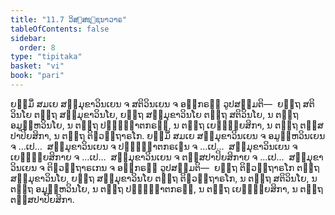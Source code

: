```yaml
---
title: "11.7 ວິສ຺ສຊ຺ຊນາວາຣ"
tableOfContents: false
sidebar:
  order: 8
type: "tipitaka"
basket: "vi"
book: "pari"
---
```



<DynamicBreadcrumb />

<Division number="350" book="pari">

<Paragraph number="1735" book="pari">
ຍສ຺ມິໍ ສມເຍ ສມ຺ມຸຂາວິນເຍນ ຈ ສຕິວິນເຍນ ຈ ອຘິກຣຓໍ ວູປສມ຺ມຕິ—  ຍຕ຺ຖ ສຕິວິນໂຍ ຕຕ຺ຖ ສມ຺ມຸຂາວິນໂຍ, ຍຕ຺ຖ ສມ຺ມຸຂາວິນໂຍ ຕຕ຺ຖ ສຕິວິນໂຍ, ນ ຕຕ຺ຖ ອມູຬ຺ຫວິນໂຍ, ນ ຕຕ຺ຖ ປຏິຎ຺ຎາຕກຣຓໍ, ນ ຕຕ຺ຖ ເຍຠຸຍ຺ຍສິກາ, ນ ຕຕ຺ຖ ຕສ຺ສປາປິຍສິກາ, ນ ຕຕ຺ຖ ຕິຓວຕ຺ຖາຣໂກ. ຍສ຺ມິໍ ສມເຍ ສມ຺ມຸຂາວິນເຍນ ຈ ອມູຬ຺ຫວິນເຍນ ຈ …ເປ…  ສມ຺ມຸຂາວິນເຍນ ຈ ປຏິຎ຺ຎາຕກຣເຓນ ຈ …ເປ…  ສມ຺ມຸຂາວິນເຍນ ຈ ເຍຠຸຍ຺ຍສິກາຍ ຈ …ເປ…  ສມ຺ມຸຂາວິນເຍນ ຈ ຕສ຺ສປາປິຍສິກາຍ ຈ …ເປ…  ສມ຺ມຸຂາວິນເຍນ ຈ ຕິຓວຕ຺ຖາຣເກນ ຈ ອຘິກຣຓໍ ວູປສມ຺ມຕິ—  ຍຕ຺ຖ ຕິຓວຕ຺ຖາຣໂກ ຕຕ຺ຖ ສມ຺ມຸຂາວິນໂຍ, ຍຕ຺ຖ ສມ຺ມຸຂາວິນໂຍ ຕຕ຺ຖ ຕິຓວຕ຺ຖາຣໂກ, ນ ຕຕ຺ຖ ສຕິວິນໂຍ, ນ ຕຕ຺ຖ ອມູຬ຺ຫວິນໂຍ, ນ ຕຕ຺ຖ ປຏິຎ຺ຎາຕກຣຓໍ, ນ ຕຕ຺ຖ ເຍຠຸຍ຺ຍສິກາ, ນ ຕຕ຺ຖ ຕສ຺ສປາປິຍສິກາ.
</Paragraph>
</Division>